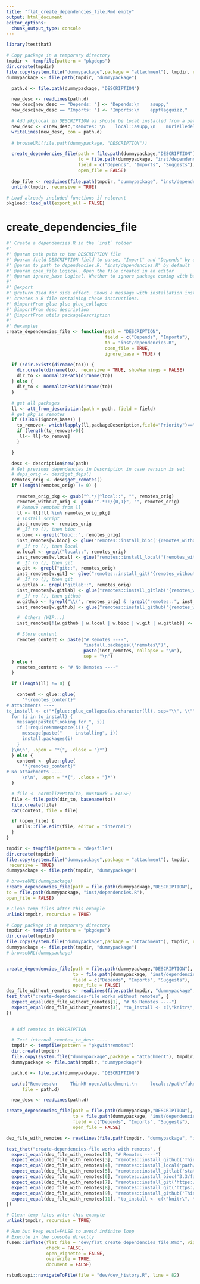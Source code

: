 ```yaml
---
title: "flat_create_dependencies_file.Rmd empty"
output: html_document
editor_options: 
  chunk_output_type: console
---
```


```r
library(testthat)

# Copy package in a temporary directory
tmpdir <- tempfile(pattern = "pkgdeps")
dir.create(tmpdir)
file.copy(system.file("dummypackage",package = "attachment"), tmpdir, recursive = TRUE)
dummypackage <- file.path(tmpdir, "dummypackage")

  path.d <- file.path(dummypackage, "DESCRIPTION")

  new_desc <- readLines(path.d)
  new_desc[new_desc == "Depends: "] <- "Depends:\n    asupp,"
  new_desc[new_desc == "Imports: "] <- "Imports:\n    appflagquizz,"

  # Add pkglocal in DESCRIPTION as should be local installed from a path
  new_desc <- c(new_desc,"Remotes: \n    local::asupp,\n    murielledelmotte/appflagquizz")
  writeLines(new_desc, con = path.d)
  
  # browseURL(file.path(dummypackage, "DESCRIPTION"))

  create_dependencies_file(path = file.path(dummypackage,"DESCRIPTION"),
                           to = file.path(dummypackage, "inst/dependencies.R"),
                           field = c("Depends", "Imports", "Suggests"),
                           open_file = FALSE)
  
  dep_file <- readLines(file.path(tmpdir, "dummypackage", "inst/dependencies.R"))
  unlink(tmpdir, recursive = TRUE)
```

```r
# Load already included functions if relevant
pkgload::load_all(export_all = FALSE)
```

# create_dependencies_file

```r
#' Create a dependencies.R in the `inst` folder
#'
#' @param path path to the DESCRIPTION file
#' @param field DESCRIPTION field to parse, "Import" and "Depends" by default. Can add "Suggests"
#' @param to path to dependencies.R. "inst/dependencies.R" by default
#' @param open_file Logical. Open the file created in an editor
#' @param ignore_base Logical. Whether to ignore package coming with base, as they cannot be installed
#'
#' @export
#' @return Used for side effect. Shows a message with installation instructions and
#' creates a R file containing these instructions.
#' @importFrom glue glue glue_collapse
#' @importFrom desc description
#' @importFrom utils packageDescription
#'
#' @examples
create_dependencies_file <- function(path = "DESCRIPTION",
                                     field = c("Depends", "Imports"),
                                     to = "inst/dependencies.R",
                                     open_file = TRUE,
                                     ignore_base = TRUE) {

  if (!dir.exists(dirname(to))) {
    dir.create(dirname(to), recursive = TRUE, showWarnings = FALSE)
    dir_to <- normalizePath(dirname(to))
  } else {
    dir_to <- normalizePath(dirname(to))
  }

  # get all packages
  ll <- att_from_description(path = path, field = field)
  # get pkg in remotes
  if (isTRUE(ignore_base)) {
    to_remove<- which(lapply(ll,packageDescription,field="Priority")=="base")
    if (length(to_remove)>0){
     ll<- ll[-to_remove]
    }

  }

  desc <- description$new(path)
  # Get previous dependencies in Description in case version is set
  # deps_orig <- desc$get_deps()
  remotes_orig <- desc$get_remotes()
  if (length(remotes_orig) != 0) {

    remotes_orig_pkg <- gsub("^.*/|^local::", "", remotes_orig)
    remotes_without_orig <- gsub("^.*::/{0,1}", "", remotes_orig)
    # Remove remotes from ll
    ll <- ll[!ll %in% remotes_orig_pkg]
    # Install script
    inst_remotes <- remotes_orig
    # _If no (), then bioc
    w.bioc <- grepl("bioc::", remotes_orig)
    inst_remotes[w.bioc] <- glue("remotes::install_bioc('{remotes_without_orig[w.bioc]}')")
    # _If no (), then local
    w.local <- grepl("local::", remotes_orig)
    inst_remotes[w.local] <- glue("remotes::install_local('{remotes_without_orig[w.local]}')")
    # _If no (), then git
    w.git <- grepl("git::", remotes_orig)
    inst_remotes[w.git] <- glue("remotes::install_git('{remotes_without_orig[w.git]}')")
    # _If no (), then git
    w.gitlab <- grepl("gitlab::", remotes_orig)
    inst_remotes[w.gitlab] <- glue("remotes::install_gitlab('{remotes_without_orig[w.gitlab]}')")
    # _If no (), then github
    w.github <- !grepl("\\(", remotes_orig) & !grepl("remotes::", inst_remotes)
    inst_remotes[w.github] <- glue("remotes::install_github('{remotes_without_orig[w.github]}')")

    # _Others (WIP...)
    inst_remotes[!(w.github | w.local | w.bioc | w.git | w.gitlab)] <- remotes_orig[!(w.github | w.local | w.bioc | w.git | w.gitlab)]

    # Store content
    remotes_content <- paste("# Remotes ----",
                             "install.packages(\"remotes\")",
                             paste(inst_remotes, collapse = "\n"),
                             sep = "\n")
  } else {
    remotes_content <- "# No Remotes ----"
  }

  if (length(ll) != 0) {

    content <- glue::glue(
      '*{remotes_content}*
# Attachments ----
to_install <- c("*{glue::glue_collapse(as.character(ll), sep="\\", \\"")}*")
  for (i in to_install) {
    message(paste("looking for ", i))
    if (!requireNamespace(i)) {
      message(paste("     installing", i))
      install.packages(i)
    }
  }\n\n', .open = "*{", .close = "}*")
  } else {
    content <- glue::glue(
      '*{remotes_content}*
# No attachments ----
      \n\n', .open = "*{", .close = "}*")
  }

  # file <- normalizePath(to, mustWork = FALSE)
  file <- file.path(dir_to, basename(to))
  file.create(file)
  cat(content, file = file)

  if (open_file) {
    utils::file.edit(file, editor = "internal")
  }
}

```

```r
tmpdir <- tempfile(pattern = "depsfile")
dir.create(tmpdir)
file.copy(system.file("dummypackage",package = "attachment"), tmpdir,
 recursive = TRUE)
dummypackage <- file.path(tmpdir, "dummypackage")

# browseURL(dummypackage)
create_dependencies_file(path = file.path(dummypackage,"DESCRIPTION"),
to = file.path(dummypackage, "inst/dependencies.R"),
open_file = FALSE)

# Clean temp files after this example
unlink(tmpdir, recursive = TRUE)
```

```r
# Copy package in a temporary directory
tmpdir <- tempfile(pattern = "pkgdeps")
dir.create(tmpdir)
file.copy(system.file("dummypackage",package = "attachment"), tmpdir, recursive = TRUE)
dummypackage <- file.path(tmpdir, "dummypackage")
# browseURL(dummypackage)


create_dependencies_file(path = file.path(dummypackage,"DESCRIPTION"),
                         to = file.path(dummypackage, "inst/dependencies.R"),
                         field = c("Depends", "Imports", "Suggests"),
                         open_file = FALSE)
dep_file_without_remotes <- readLines(file.path(tmpdir, "dummypackage", "inst/dependencies.R"))
test_that("create-dependencies-file works without remotes", {
  expect_equal(dep_file_without_remotes[1], "# No Remotes ----")
  expect_equal(dep_file_without_remotes[3], "to_install <- c(\"knitr\", \"magrittr\", \"rmarkdown\", \"testthat\")")
})
  

  # Add remotes in DESCRIPTION

  # Test internal_remotes_to_desc ----
  tmpdir <- tempfile(pattern = "pkgwithremotes")
  dir.create(tmpdir)
  file.copy(system.file("dummypackage",package = "attachment"), tmpdir, recursive = TRUE)
  dummypackage <- file.path(tmpdir, "dummypackage")

  path.d <- file.path(dummypackage, "DESCRIPTION")

  cat(c("Remotes:\n     ThinkR-open/attachment,\n     local::/path/fakelocal,\n     gitlab::statnmap/fakepkg,\n     bioc::3.3/fakepkgbioc,\n     git::https://github.com/fakepkggit.git,\n     git::https://MyForge.com/fakepkggit2r,\n     ThinkR-open/fusen"), append = TRUE,
      file = path.d)

  new_desc <- readLines(path.d)

create_dependencies_file(path = file.path(dummypackage,"DESCRIPTION"),
                         to = file.path(dummypackage, "inst/dependencies.R"),
                         field = c("Depends", "Imports", "Suggests"),
                         open_file = FALSE)

dep_file_with_remotes <- readLines(file.path(tmpdir, "dummypackage", "inst/dependencies.R"))

test_that("create-dependencies-file works with remotes", {
  expect_equal(dep_file_with_remotes[1], "# Remotes ----")
  expect_equal(dep_file_with_remotes[3], "remotes::install_github('ThinkR-open/attachment')")
  expect_equal(dep_file_with_remotes[4], "remotes::install_local('path/fakelocal')")
  expect_equal(dep_file_with_remotes[5], "remotes::install_gitlab('statnmap/fakepkg')")
  expect_equal(dep_file_with_remotes[6], "remotes::install_bioc('3.3/fakepkgbioc')")
  expect_equal(dep_file_with_remotes[7], "remotes::install_git('https://github.com/fakepkggit.git')")
  expect_equal(dep_file_with_remotes[8], "remotes::install_git('https://MyForge.com/fakepkggit2r')")
  expect_equal(dep_file_with_remotes[9], "remotes::install_github('ThinkR-open/fusen')")
  expect_equal(dep_file_with_remotes[11], "to_install <- c(\"knitr\", \"magrittr\", \"rmarkdown\", \"testthat\")")
})

# Clean temp files after this example
unlink(tmpdir, recursive = TRUE)

```


```r
# Run but keep eval=FALSE to avoid infinite loop
# Execute in the console directly
fusen::inflate(flat_file = "dev/flat_create_dependencies_file.Rmd", vignette_name = "Create dependencies file",
               check = FALSE,
               open_vignette = FALSE,
               overwrite = TRUE,
               document = FALSE)

rstudioapi::navigateToFile(file = "dev/dev_history.R", line = 82)
```

